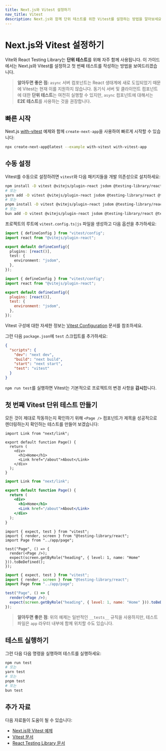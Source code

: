 ```yaml
---
title: Next.js와 Vitest 설정하기
nav_title: Vitest
description: Next.js와 함께 단위 테스트를 위한 Vitest를 설정하는 방법을 알아보세요.
---
```


# Next.js와 Vitest 설정하기

Vite와 React Testing Library는 **단위 테스트**를 위해 자주 함께 사용됩니다. 이 가이드에서는 Next.js와 Vitest를 설정하고 첫 번째 테스트를 작성하는 방법을 보여드리겠습니다.

> **알아두면 좋은 점:** `async` 서버 컴포넌트는 React 생태계에 새로 도입되었기 때문에 Vitest는 현재 이를 지원하지 않습니다. 동기식 서버 및 클라이언트 컴포넌트에 대한 **단위 테스트**는 여전히 실행할 수 있지만, `async` 컴포넌트에 대해서는 **E2E 테스트**를 사용하는 것을 권장합니다.

## 빠른 시작

Next.js [with-vitest](https://github.com/vercel/next.js/tree/canary/examples/with-vitest) 예제와 함께 `create-next-app`을 사용하여 빠르게 시작할 수 있습니다:

```bash filename="Terminal"
npx create-next-app@latest --example with-vitest with-vitest-app
```

## 수동 설정

Vitest를 수동으로 설정하려면 `vitest`와 다음 패키지들을 개발 의존성으로 설치하세요:

```bash filename="Terminal"
npm install -D vitest @vitejs/plugin-react jsdom @testing-library/react @testing-library/dom
# 또는
yarn add -D vitest @vitejs/plugin-react jsdom @testing-library/react @testing-library/dom
# 또는
pnpm install -D vitest @vitejs/plugin-react jsdom @testing-library/react @testing-library/dom
# 또는
bun add -D vitest @vitejs/plugin-react jsdom @testing-library/react @testing-library/dom
```

프로젝트의 루트에 `vitest.config.ts|js` 파일을 생성하고 다음 옵션을 추가하세요:

```ts filename="vitest.config.ts" switcher
import { defineConfig } from "vitest/config";
import react from "@vitejs/plugin-react";

export default defineConfig({
  plugins: [react()],
  test: {
    environment: "jsdom",
  },
});
```

```js filename="vitest.config.js" switcher
import { defineConfig } from "vitest/config";
import react from "@vitejs/plugin-react";

export default defineConfig({
  plugins: [react()],
  test: {
    environment: "jsdom",
  },
});
```

Vitest 구성에 대한 자세한 정보는 [Vitest Configuration](https://vitest.dev/config/#configuration) 문서를 참조하세요.

그런 다음 `package.json`에 `test` 스크립트를 추가하세요:

```json filename="package.json"
{
  "scripts": {
    "dev": "next dev",
    "build": "next build",
    "start": "next start",
    "test": "vitest"
  }
}
```

`npm run test`를 실행하면 Vitest는 기본적으로 프로젝트의 변경 사항을 **감시**합니다.

## 첫 번째 Vitest 단위 테스트 만들기

모든 것이 제대로 작동하는지 확인하기 위해 `<Page />` 컴포넌트가 제목을 성공적으로 렌더링하는지 확인하는 테스트를 만들어 보겠습니다:

```tsx filename="app/page.tsx" switcher
import Link from "next/link";

export default function Page() {
  return (
    <div>
      <h1>Home</h1>
      <Link href="/about">About</Link>
    </div>
  );
}
```

```jsx filename="app/page.jsx" switcher
import Link from "next/link";

export default function Page() {
  return (
    <div>
      <h1>Home</h1>
      <Link href="/about">About</Link>
    </div>
  );
}
```

```tsx filename="__tests__/page.test.tsx" switcher
import { expect, test } from "vitest";
import { render, screen } from "@testing-library/react";
import Page from "../app/page";

test("Page", () => {
  render(<Page />);
  expect(screen.getByRole("heading", { level: 1, name: "Home" })).toBeDefined();
});
```

```jsx filename="__tests__/page.test.jsx" switcher
import { expect, test } from "vitest";
import { render, screen } from "@testing-library/react";
import Page from "../app/page";

test("Page", () => {
  render(<Page />);
  expect(screen.getByRole("heading", { level: 1, name: "Home" })).toBeDefined();
});
```

> **알아두면 좋은 점**: 위의 예제는 일반적인 `__tests__` 규칙을 사용하지만, 테스트 파일은 `app` 라우터 내부에 함께 위치할 수도 있습니다.

## 테스트 실행하기

그런 다음 다음 명령을 실행하여 테스트를 실행하세요:

```bash filename="Terminal"
npm run test
# 또는
yarn test
# 또는
pnpm test
# 또는
bun test
```

## 추가 자료

다음 자료들이 도움이 될 수 있습니다:

- [Next.js와 Vitest 예제](https://github.com/vercel/next.js/tree/canary/examples/with-vitest)
- [Vitest 문서](https://vitest.dev/guide/)
- [React Testing Library 문서](https://testing-library.com/docs/react-testing-library/intro/)
